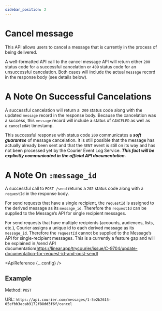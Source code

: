 ```yaml
---
sidebar_position: 2
---
```



# Cancel message

This API allows users to cancel a message that is currently in the process of being delivered.

A well-formatted API call to the cancel message API will return either `200` status code for a successful cancelation or `409` status code for an unsuccessful cancelation. Both cases will include the actual `message` record in the response body (see details below).

# A Note On Successful Cancelations

A successful cancelation will return a  `200` status code along with the updated `message` record in the response body. Because the cancelation was a success, this `message` record will include a status of `CANCELED` as well as a `canceledAt` timestamp.

This successful response with status code `200` communicates a **_soft guarantee_** of message cancelation. It is still possible that the message has actually already been sent and that the `SENT` event is still on its way and has not been processed yet by the Courier Event Log Service. **_This fact will be explicitly communicated in the official API documentation._**

# A Note On `:message_id`

A successful call to `POST /send` returns a `202` status code along with a `requestId` in the response body.

For send requests that have a single recipient, the `requestId` is assigned to the derived message as its `message_id`. Therefore the `requestId` can be supplied to the Message’s API for single recipient messages.

For send requests that have multiple recipients (accounts, audiences, lists, etc.), Courier assigns a unique id to each derived message as its `message_id`. Therefore the `requestId` cannot be supplied to the Message’s API for single-recipient messages. This is a currently a feature gap and will be explained in /send API documentation(https://linear.app/trycourier/issue/C-9704/update-documentation-for-request-id-and-post-send)

<ApiReference {...config} />

## Example

Method: `POST`

URL: `https://api.courier.com/messages/1-5e2b2615-05efbb3acab9172f88dd3f6f/cancel`
